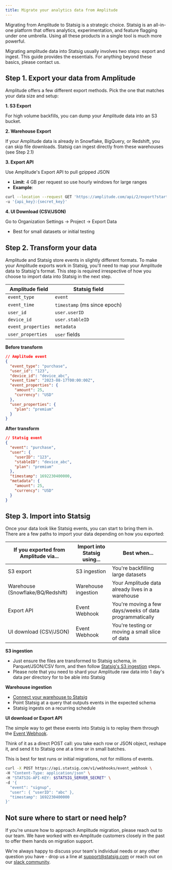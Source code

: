 ```yaml
---
title: Migrate your analytics data from Amplitude
---
```


Migrating from Amplitude to Statsig is a strategic choice. Statsig is an all-in-one platform that offers analytics, experimentation, and feature flagging under one umbrella. Using all these products in a single tool is much more powerful.

Migrating amplitude data into Statsig usually involves two steps: export and ingest. This guide provides the essentials. For anything beyond these basics, please contact us.

## Step 1. Export your data from Amplitude

Amplitude offers a few different export methods. Pick the one that matches your data size and setup:

**1. S3 Export**

For high volume backfills, you can dump your Amplitude data into an S3 bucket.

**2. Warehouse Export**

If your Amplitude data is already in Snowflake, BigQuery, or Redshift, you can skip file downloads. Statsig can ingest directly from these warehouses (see Step 2.1)

**3. Export API**

Use Amplitude's Export API to pull gzipped JSON
- **Limit**: 4 GB per request so use hourly windows for large ranges
- **Example**:

```bash
curl --location --request GET 'https://amplitude.com/api/2/export?start=<starttime>&end=<endtime>' \
-u '{api_key}:{secret_key}'
```

**4. UI Download (CSV/JSON)**

Go to Organization Settings → Project → Export Data
- Best for small datasets or initial testing

## Step 2. Transform your data

Amplitude and Statsig store events in slightly different formats. To make your Amplitude exports work in Statsig, you'll need to map your Amplitude data to Statsig's format. This step is required irrespective of how you choose to import data into Statsig in the next step.

| Amplitude field | Statsig field |
|-----------------|---------------|
| `event_type` | `event` |
| `event_time` | `timestamp` (ms since epoch) |
| `user_id` | `user.userID` |
| `device_id` | `user.stableID` |
| `event_properties` | `metadata` |
| `user_properties` | `user` fields |

**Before transform**

```json
// Amplitude event
{
  "event_type": "purchase",
  "user_id": "123",
  "device_id": "device_abc",
  "event_time": "2023-08-17T00:00:00Z",
  "event_properties": {
    "amount": 25,
    "currency": "USD"
  },
  "user_properties": {
    "plan": "premium"
  }
}
```

**After transform**

```json
// Statsig event
{
  "event": "purchase",
  "user": {
    "userID": "123",
    "stableID": "device_abc",
    "plan": "premium"
  },
  "timestamp": 1692230400000,
  "metadata": {
    "amount": 25,
    "currency": "USD"
  }
}
```

## Step 3. Import into Statsig

Once your data look like Statsig events, you can start to bring them in. There are a few paths to import your data depending on how you exported:

| If you exported from Amplitude via... | Import into Statsig using... | Best when... |
|---------------------------------------|------------------------------|--------------|
| S3 export | S3 ingestion | You're backfilling large datasets |
| Warehouse (Snowflake/BQ/Redshift) | Warehouse ingestion | Your Amplitude data already lives in a warehouse |
| Export API | Event Webhook | You're moving a few days/weeks of data programmatically |
| UI download (CSV/JSON) | Event Webhook | You're testing or moving a small slice of data |

**S3 ingestion**

- Just ensure the files are transformed to Statsig schema, in Parquet/JSON/CSV form, and then follow [Statsig's S3 ingestion](https://docs.statsig.com/data-warehouse-ingestion/s3) steps.
- Please note that you need to shard your Amplitude raw data into 1 day's data per directory for to be able into Statsig

**Warehouse ingestion**

- [Connect your warehouse to Statsig](https://docs.statsig.com/data-warehouse-ingestion/overview)
- Point Statsig at a query that outputs events in the expected schema
- Statsig ingests on a recurring schedule

**UI download or Export API**

The simple way to get these events into Statsig is to replay them through the [Event Webhook](https://docs.statsig.com/http-api#post-event-webhook).

Think of it as a direct POST call: you take each row or JSON object, reshape it, and send it to Statsig one at a time or in small batches.

This is best for test runs or initial migrations, not for millions of events.

```bash
curl -X POST https://api.statsig.com/v1/webhooks/event_webhook \
-H "Content-Type: application/json" \
-H "STATSIG-API-KEY: $STATSIG_SERVER_SECRET" \
-d '{
  "event": "signup",
  "user": { "userID": "abc" },
  "timestamp": 1692230400000
}'
```

## Not sure where to start or need help?

If you're unsure how to approach Amplitude migration, please reach out to our team. We have worked with ex-Amplitude customers closely in the past to offer them hands on migration support.

We're always happy to discuss your team's individual needs or any other question you have - drop us a line at [support@statsig.com](mailto:support@statsig.com) or reach out on our [slack community](https://statsig.com/slack).

